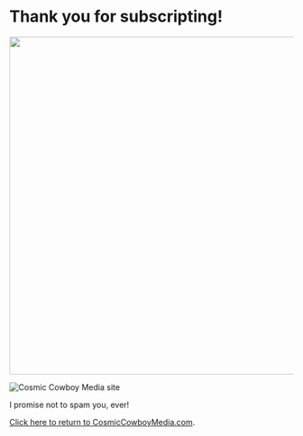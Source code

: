 <Container>

<h1>Thank you for subscripting!</h1>

<img src="https://github.com/charles-hood/cosmiccowboymedia/raw/master/content/images/Greg-guitar-pointed.jpg" width="600" height="600" />

![Cosmic Cowboy Media site](https://github.com/charles-hood/cosmiccowboymedia/raw/master/content/images/Greg-guitar-pointed.jpg)

I promise not to spam you, ever!

[Click here to return to CosmicCowboyMedia.com](https://cosmiccowboymedia.com/).


</Container>
